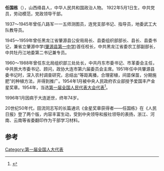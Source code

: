 '''任国栋'''（{{bd|1922年||1996年}}），山西绛县人，中华人民共和国政治人物。
1922年5月1日生，中共党员，劳动模范，党政领导干部。

1937～1945年曾任八路军一一五师测图员，连党支部书记、指导员，地委武工大队教导员。

1945～1959年曾任黑龙江省肇源县公安局局长、县委组织部部长、县长、县委书记，兼省立肇源中学([[肇源县第一中学|肇源县第一中学]])首任校长，中共黑龙江省委农工部副部长，中共牡丹江地委第二书记兼专员。

1960～1988年曾任东北局组织部三处处长，中共丹东市委书记、市革委会主任，中共旅大市委书记、顾问，政协大连市第六届委员会主席。1951年任中共肇源县委书记时，深入农村调查研究，总结出“等距离播，合理密植，间苗保苗，分期施肥”的种植方法，并得到推广。1954年1月被中央人民政府农业部授予爱国丰产金星奖章。1954年，当选[[第一届全国人民代表大会代表名单|第一届全国人民代表大会代表]]<ref>{{cite book|author=全国人民代表大会常务委员会办公厅|title=中华人民共和国第一届全国人民代表大会代表名单|year=1955年|publisher=全国人民代表大会常务委员会办公厅|url=http://book.ucdrs.superlib.net/views/specific/2929/bookDetail.jsp?dxNumber=000005772167&d=546843D0AE2464CD1C95896344A85614&fenlei=04070402|access-date=2015-01-25|archive-date=2019-01-24|archive-url=https://web.archive.org/web/20190124105450/http://book.ucdrs.superlib.net/views/specific/2929/bookDetail.jsp?dxNumber=000005772167&d=546843D0AE2464CD1C95896344A85614&fenlei=04070402|dead-url=no}}</ref>。

1996年1月因病于大连逝世，终年74岁。

20世纪50年代，田流同志写的长篇通讯《金星奖章获得者——任国栋》在《人民日报》登了两个版，内容丰富生动，受到中央领导和报社领导的表扬，浙江、河南、云南等省委翻印作为干部学习材料。

==参考==
{{reflist}}
{{中国政治人物小作品}}

[[Category:第一届全国人大代表|Category:第一届全国人大代表]]